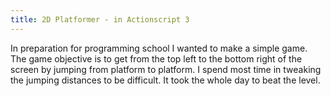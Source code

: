 ```yaml
---
title: 2D Platformer - in Actionscript 3
---
```


In preparation for programming school I wanted to make a simple game. The game objective is to  get from the top left to the bottom right of the screen by jumping from platform to platform. I spend most time in tweaking the jumping distances to be difficult. It took the whole day to beat the level.